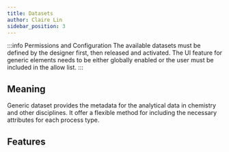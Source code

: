 ```yaml
---
title: Datasets
author: Claire Lin
sidebar_position: 3
---
```



<SubTitle text="The metadata corresponds to analytical data and is linked with the Chemical Methods Ontology." />
<Reader text="User" />

:::info Permissions and Configuration
The available datasets must be defined by the designer first, then released and activated. The UI feature for generic elements needs to be either globally enabled or the user must be included in the allow list.
:::

## Meaning

Generic dataset provides the metadata for the analytical data in chemistry and other disciplines. It offer a flexible method for including the necessary attributes for each process type.


## Features

<DocCardList />
